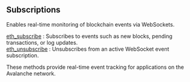 
## Subscriptions

Enables real-time monitoring of blockchain events via WebSockets.

[eth_subscribe](/avalanche-api/subscriptions/eth_subscribe) : Subscribes to events such as new blocks, pending transactions, or log updates. \
[eth_unsubscribe](/avalanche-api/subscriptions/eth_unsubscribe) : Unsubscribes from an active WebSocket event subscription.

These methods provide real-time event tracking for applications on the Avalanche network.

<Space h={16} />
<GetStarted />
